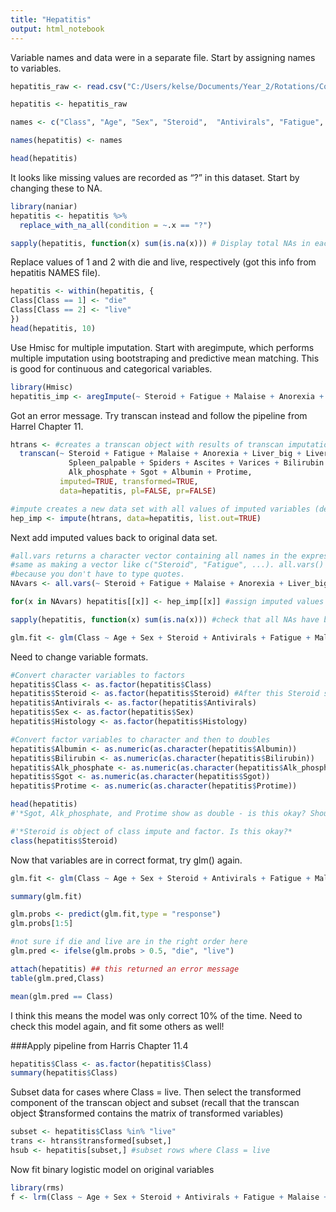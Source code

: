 ---
title: "Hepatitis"
output: html_notebook
---

Variable names and data were in a separate file. Start by assigning names to variables.

```{r}

hepatitis_raw <- read.csv("C:/Users/kelse/Documents/Year_2/Rotations/Colubri/Hepatitis_data/hepatitis.csv", header = FALSE, sep = ",")

hepatitis <- hepatitis_raw

names <- c("Class", "Age", "Sex", "Steroid",  "Antivirals", "Fatigue", "Malaise", "Anorexia", "Liver_big", "Liver_firm",  "Spleen_palpable",  "Spiders", "Ascites",  "Varices", "Bilirubin", "Alk_phosphate", "Sgot",  "Albumin", "Protime",  "Histology")

names(hepatitis) <- names

head(hepatitis)
```


It looks like missing values are recorded as "?" in this dataset. Start by changing these to NA.

```{r}
library(naniar)
hepatitis <- hepatitis %>% 
  replace_with_na_all(condition = ~.x == "?")

sapply(hepatitis, function(x) sum(is.na(x))) # Display total NAs in each variable
```

Replace values of 1 and 2 with die and live, respectively (got this info from hepatitis NAMES file).

```{r}
hepatitis <- within(hepatitis, {
Class[Class == 1] <- "die"
Class[Class == 2] <- "live"
})
head(hepatitis, 10)

```

Use Hmisc for multiple  imputation. Start with aregimpute, which performs multiple imputation using bootstraping and predictive mean matching. This is good for continuous and categorical variables.


```{r}
library(Hmisc)
hepatitis_imp <- aregImpute(~ Steroid + Fatigue + Malaise + Anorexia + Liver_big + Liver_firm + Spleen_palpable + Spiders + Ascites + Varices + Bilirubin + Alk_phosphate + Sgot + Albumin + Protime, data = hepatitis, n.impute = 5)

```
Got an error message. Try transcan instead and follow the pipeline from Harrel Chapter 11.

```{r}
htrans <- #creates a transcan object with results of transcan imputation
  transcan(~ Steroid + Fatigue + Malaise + Anorexia + Liver_big + Liver_firm + 
             Spleen_palpable + Spiders + Ascites + Varices + Bilirubin + 
             Alk_phosphate + Sgot + Albumin + Protime,
           imputed=TRUE, transformed=TRUE, 
           data=hepatitis, pl=FALSE, pr=FALSE)

#impute creates a new data set with all values of imputed variables (designated with *)
hep_imp <- impute(htrans, data=hepatitis, list.out=TRUE)

```

Next add imputed values back to original data set.
```{r}

#all.vars returns a character vector containing all names in the expression. It seems this would be the
#same as making a vector like c("Steroid", "Fatigue", ...). all.vars() is a little more streamlined
#because you don't have to type quotes.
NAvars <- all.vars(~ Steroid + Fatigue + Malaise + Anorexia + Liver_big + Liver_firm + Spleen_palpable + Spiders + Ascites + Varices + Bilirubin + Alk_phosphate + Sgot + Albumin + Protime) 

for(x in NAvars) hepatitis[[x]] <- hep_imp[[x]] #assign imputed values in imp back to original dataset

sapply(hepatitis, function(x) sum(is.na(x))) #check that all NAs have been replaced

```

```{r}
glm.fit <- glm(Class ~ Age + Sex + Steroid + Antivirals + Fatigue + Malaise + Anorexia + Liver_big + Liver_firm + Spleen_palpable + Spiders + Ascites + Varices + Bilirubin + Alk_phosphate + Sgot + Albumin + Protime + Histology, data = hepatitis, family = binomial)
```

Need to change variable formats. 

```{r}
#Convert character variables to factors
hepatitis$Class <- as.factor(hepatitis$Class)
hepatitis$Steroid <- as.factor(hepatitis$Steroid) #After this Steroid still shows as class S3:impute
hepatitis$Antivirals <- as.factor(hepatitis$Antivirals)
hepatitis$Sex <- as.factor(hepatitis$Sex)
hepatitis$Histology <- as.factor(hepatitis$Histology)

#Convert factor variables to character and then to doubles
hepatitis$Albumin <- as.numeric(as.character(hepatitis$Albumin))
hepatitis$Bilirubin <- as.numeric(as.character(hepatitis$Bilirubin))
hepatitis$Alk_phosphate <- as.numeric(as.character(hepatitis$Alk_phosphate))
hepatitis$Sgot <- as.numeric(as.character(hepatitis$Sgot))
hepatitis$Protime <- as.numeric(as.character(hepatitis$Protime))

head(hepatitis)
#'*Sgot, Alk_phosphate, and Protime show as double - is this okay? Should they be numeric?*
```

```{r}
#'*Steroid is object of class impute and factor. Is this okay?*
class(hepatitis$Steroid)
```

Now that variables are in correct format, try glm() again.
```{r}
glm.fit <- glm(Class ~ Age + Sex + Steroid + Antivirals + Fatigue + Malaise + Anorexia + Liver_big + Liver_firm + Spleen_palpable + Spiders + Ascites + Varices + Bilirubin + Alk_phosphate + Sgot + Albumin + Protime + Histology, data = hepatitis, family = binomial)

summary(glm.fit)
```

```{r}
glm.probs <- predict(glm.fit,type = "response")
glm.probs[1:5]
```

```{r}
#not sure if die and live are in the right order here
glm.pred <- ifelse(glm.probs > 0.5, "die", "live")

attach(hepatitis) ## this returned an error message
table(glm.pred,Class)
```

```{r}
mean(glm.pred == Class)
```

I think this means the model was only correct 10% of the time. Need to check this model again, and fit some others as well!

###Apply pipeline from Harris Chapter 11.4

```{r}
hepatitis$Class <- as.factor(hepatitis$Class)
summary(hepatitis$Class)
```

Subset data for cases where Class = live. Then select the transformed component of the transcan object and subset (recall that the transcan object $transformed contains the matrix of transformed variables)

```{r}
subset <- hepatitis$Class %in% "live"
trans <- htrans$transformed[subset,]
hsub <- hepatitis[subset,] #subset rows where Class = live
```


Now fit binary logistic model on original variables 

```{r}
library(rms)
f <- lrm(Class ~ Age + Sex + Steroid + Antivirals + Fatigue + Malaise + Anorexia + Liver_big + Liver_firm + Spleen_palpable + Spiders + Ascites + Varices + Bilirubin + Alk_phosphate + Sgot + Albumin + Protime + Histology, data=hsub)

```

